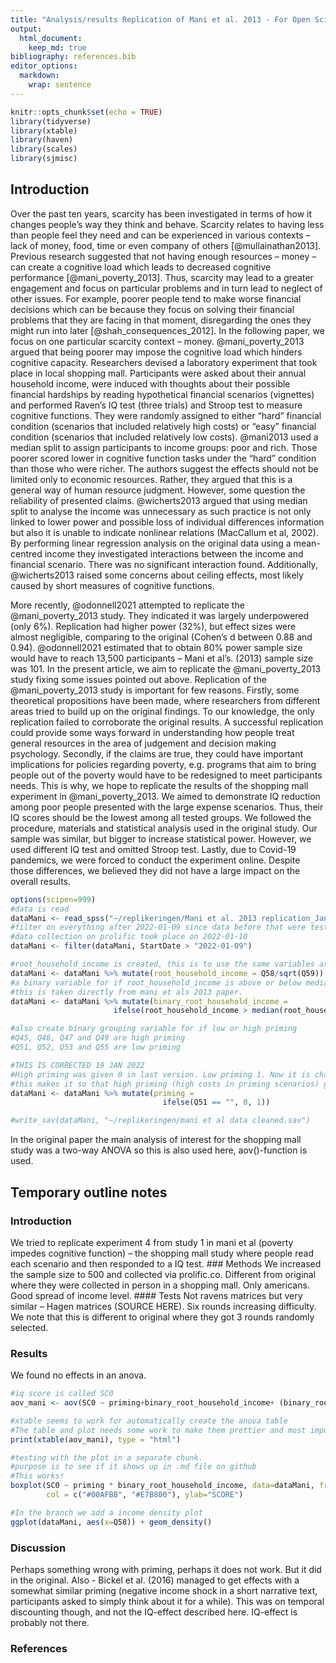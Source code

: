 ```yaml
---
title: "Analysis/results Replication of Mani et al. 2013 - For Open Science course"
output:
  html_document: 
    keep_md: true
bibliography: references.bib
editor_options: 
  markdown: 
    wrap: sentence
---
```


<!-- KNITTING ONLY WORKS IN HTML FOR NOW.  -->

```r
knitr::opts_chunk$set(echo = TRUE)
library(tidyverse)
library(xtable)
library(haven)
library(scales)
library(sjmisc)
```

## Introduction

Over the past ten years, scarcity has been investigated in terms of how it changes people's way they think and behave.
Scarcity relates to having less than people feel they need and can be experienced in various contexts -- lack of money, food, time or even company of others [@mullainathan2013]. Previous research suggested that not having enough resources -- money -- can create a cognitive load which leads to decreased cognitive performance [@mani_poverty_2013]. Thus, scarcity may lead to a greater engagement and focus on particular problems and in turn lead to neglect of other issues. For example, poorer people tend to make worse financial decisions which can be because they focus on solving their financial problems that they are facing in that moment, disregarding the ones they might run into later [@shah_consequences_2012]. In the following paper, we focus on one particular scarcity context -- money. @mani_poverty_2013 argued that being poorer may impose the cognitive load which hinders cognitive capacity. Researchers devised a laboratory experiment that took place in local shopping mall. Participants were asked about their annual household income, were induced with thoughts about their possible financial hardships by reading hypothetical financial scenarios (vignettes) and performed Raven's IQ test (three trials) and Stroop test to measure cognitive functions. They were randomly assigned to either "hard" financial condition (scenarios that included relatively high costs) or "easy" financial condition (scenarios that included relatively low costs). @mani2013 used a median split to assign participants to income groups: poor and rich. Those poorer scored lower in cognitive function tasks under the "hard" condition than those who were richer. The authors suggest the effects should not be limited only to economic resources. Rather, they argued that this is a general way of human resource judgment. However, some question the reliability of presented claims. @wicherts2013 argued that using median split to analyse the income was unnecessary as such practice is not only linked to lower power and possible loss of individual differences information but also it is unable to indicate nonlinear relations (MacCallum et al, 2002). By performing linear regression analysis on the original data using a mean-centred income they investigated interactions between the income and financial scenario. There was no significant interaction found. Additionally, @wicherts2013 raised some concerns about ceiling effects, most likely caused by short measures of cognitive functions.

More recently, @odonnell2021 attempted to replicate the @mani_poverty_2013 study.
They indicated it was largely underpowered (only 6%).
Replication had higher power (32%), but effect sizes were almost negligible, comparing to the original (Cohen's d between 0.88 and 0.94).
@odonnell2021 estimated that to obtain 80% power sample size would have to reach 13,500 participants -- Mani et al's.
(2013) sample size was 101.
In the present article, we aim to replicate the @mani_poverty_2013 study fixing some issues pointed out above.
Replication of the @mani_poverty_2013 study is important for few reasons.
Firstly, some theoretical propositions have been made, where researchers from different areas tried to build up on the original findings.
To our knowledge, the only replication failed to corroborate the original results.
A successful replication could provide some ways forward in understanding how people treat general resources in the area of judgement and decision making psychology.
Secondly, if the claims are true, they could have important implications for policies regarding poverty, e.g. programs that aim to bring people out of the poverty would have to be redesigned to meet participants needs.
This is why, we hope to replicate the results of the shopping mall experiment in @mani_poverty_2013.
We aimed to demonstrate IQ reduction among poor people presented with the large expense scenarios.
Thus, their IQ scores should be the lowest among all tested groups.
We followed the procedure, materials and statistical analysis used in the original study.
Our sample was similar, but bigger to increase statistical power.
However, we used different IQ test and omitted Stroop test.
Lastly, due to Covid-19 pandemics, we were forced to conduct the experiment online.
Despite those differences, we believed they did not have a large impact on the overall results.

```r
options(scipen=999)
#data is read 
dataMani <- read_spss("~/replikeringen/Mani et al. 2013 replication_January 12, 2022_09.28.sav")
#filter on everything after 2022-01-09 since data before that were tests.
#data collection on prolific took place on 2022-01-10
dataMani <- filter(dataMani, StartDate > "2022-01-09")

#root_household_income is created, this is to use the same variables as in the original paper.
dataMani <- dataMani %>% mutate(root_household_income = Q58/sqrt(Q59))
#a binary variable for if root_household_income is above or below median of sample is created
#this is taken directly from mani et als 2013 paper.
dataMani <- dataMani %>% mutate(binary_root_household_income = 
                       ifelse(root_household_income > median(root_household_income, na.rm=T), 1, 0))

#also create binary grouping variable for if low or high priming
#Q45, Q46, Q47 and Q49 are high priming
#Q51, Q52, Q53 and Q55 are low priming

#THIS IS CORRECTED 19 JAN 2022
#High priming was given 0 in last version. Low priming 1. Now it is changed. Results are of course the same but the graph looked wrong. 
#this makes it so that high priming (high costs in priming scenarios) get "priming = 1"
dataMani <- dataMani %>% mutate(priming = 
                                  ifelse(Q51 == "", 0, 1))

#write_sav(dataMani, "~/replikeringen/mani et al data cleaned.sav")

```

In the original paper the main analysis of interest for the shopping mall study was a two-way ANOVA so this is also used here, aov()-function is used.

## Temporary outline notes

### Introduction

We tried to replicate experiment 4 from study 1 in mani et al (poverty impedes cognitive function) -- the shopping mall study where people read each scenario and then responded to a IQ test.
### Methods We increased the sample size to 500 and collected via prolific.co.
Different from original where they were collected in person in a shopping mall.
Only americans.
Good spread of income level.
###\# Tests Not ravens matrices but very similar -- Hagen matrices (SOURCE HERE).
Six rounds increasing difficulty.
We note that this is different to original where they got 3 rounds randomly selected.

### Results

We found no effects in an anova.

```r
#iq score is called SC0
aov_mani <- aov(SC0 ~ priming+binary_root_household_income+ (binary_root_household_income*priming), dataMani)

#xtable seems to work for automatically create the anova table 
#The table and plot needs some work to make them prettier and most importantly change some labels so you can actually follow what's going on in them. 
print(xtable(aov_mani), type = "html")


```

```r
#testing with the plot in a separate chunk. 
#purpose is to see if it shows up in .md file on github
#This works! 
boxplot(SC0 ~ priming * binary_root_household_income, data=dataMani, frame = FALSE, 
        col = c("#00AFBB", "#E7B800"), ylab="SCORE")

#In the branch we add a income density plot
ggplot(dataMani, aes(x=Q58)) + geom_density()

```

### Discussion

Perhaps something wrong with priming, perhaps it does not work.
But it did in the original.
Also - Bickel et al. (2016) managed to get effects with a somewhat similar priming (negative income shock in a short narrative text, participants asked to simply think about it for a while).
This was on temporal discounting though, and not the IQ-effect described here.
IQ-effect is probably not there.

### References 
